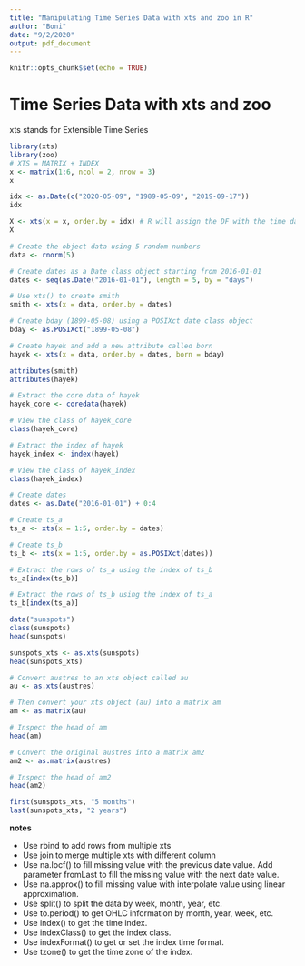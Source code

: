 ```yaml
---
title: "Manipulating Time Series Data with xts and zoo in R"
author: "Boni"
date: "9/2/2020"
output: pdf_document
---
```


```r
knitr::opts_chunk$set(echo = TRUE)
```

# Time Series Data with xts and zoo
xts stands for Extensible Time Series

```r
library(xts)
library(zoo)
# XTS = MATRIX + INDEX
x <- matrix(1:6, ncol = 2, nrow = 3)
x

idx <- as.Date(c("2020-05-09", "1989-05-09", "2019-09-17"))
idx

X <- xts(x = x, order.by = idx) # R will assign the DF with the time data, and reorder the DF based on the date assigned to it.
X
```

```r
# Create the object data using 5 random numbers
data <- rnorm(5)

# Create dates as a Date class object starting from 2016-01-01
dates <- seq(as.Date("2016-01-01"), length = 5, by = "days")

# Use xts() to create smith
smith <- xts(x = data, order.by = dates)

# Create bday (1899-05-08) using a POSIXct date class object
bday <- as.POSIXct("1899-05-08")

# Create hayek and add a new attribute called born
hayek <- xts(x = data, order.by = dates, born = bday)

attributes(smith)
attributes(hayek)
```
```r
# Extract the core data of hayek
hayek_core <- coredata(hayek)

# View the class of hayek_core
class(hayek_core)

# Extract the index of hayek
hayek_index <- index(hayek)

# View the class of hayek_index
class(hayek_index)
```

```r
# Create dates
dates <- as.Date("2016-01-01") + 0:4

# Create ts_a
ts_a <- xts(x = 1:5, order.by = dates)

# Create ts_b
ts_b <- xts(x = 1:5, order.by = as.POSIXct(dates))

# Extract the rows of ts_a using the index of ts_b
ts_a[index(ts_b)]

# Extract the rows of ts_b using the index of ts_a
ts_b[index(ts_a)]
```

```r
data("sunspots")
class(sunspots)
head(sunspots)

sunspots_xts <- as.xts(sunspots)
head(sunspots_xts)
```

```r
# Convert austres to an xts object called au
au <- as.xts(austres)

# Then convert your xts object (au) into a matrix am
am <- as.matrix(au)

# Inspect the head of am
head(am)

# Convert the original austres into a matrix am2
am2 <- as.matrix(austres)

# Inspect the head of am2
head(am2)

```
```r
first(sunspots_xts, "5 months")
last(sunspots_xts, "2 years")
```
**notes**

- Use rbind to add rows from multiple xts
- Use join to merge multiple xts with different column
- Use na.locf() to fill missing value with the previous date value. Add parameter fromLast to fill the missing value with the next date value.
- Use na.approx() to fill missing value with interpolate value using linear approximation.
- Use split() to split the data by week, month, year, etc.
- Use to.period() to get OHLC information by month, year, week, etc.
- Use index() to get the time index.
- Use indexClass() to get the index class.
- Use indexFormat() to get or set the index time format.
- Use tzone() to get the time zone of the index.